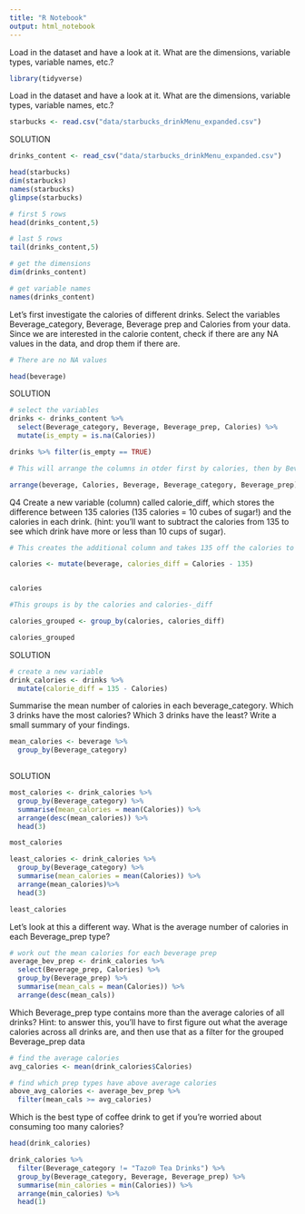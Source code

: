 ```yaml
---
title: "R Notebook"
output: html_notebook
---
```


Load in the dataset and have a look at it. What are the dimensions, variable types, variable names, etc.?


```r
library(tidyverse)

```

Load in the dataset and have a look at it. What are the dimensions, variable types, variable names, etc.?


```r

starbucks <- read.csv("data/starbucks_drinkMenu_expanded.csv")

```

SOLUTION

```r
drinks_content <- read_csv("data/starbucks_drinkMenu_expanded.csv")
```


```r
head(starbucks)
dim(starbucks)
names(starbucks)
glimpse(starbucks)

```

```r
# first 5 rows
head(drinks_content,5)

# last 5 rows
tail(drinks_content,5)

# get the dimensions
dim(drinks_content)

# get variable names 
names(drinks_content)
```


Let’s first investigate the calories of different drinks. Select the variables Beverage_category, Beverage, Beverage prep and Calories from your data. Since we are interested in the calorie content, check if there are any NA values in the data, and drop them if there are.

```r

# There are no NA values

head(beverage)

```

SOLUTION

```r

# select the variables
drinks <- drinks_content %>%
  select(Beverage_category, Beverage, Beverage_prep, Calories) %>%
  mutate(is_empty = is.na(Calories)) 

drinks %>% filter(is_empty == TRUE)
```


```r

# This will arrange the columns in otder first by calories, then by Beverege etc and can see no NA values are present

arrange(beverage, Calories, Beverage, Beverage_category, Beverage_prep)

```

Q4 Create a new variable (column) called calorie_diff, which stores the difference between 135 calories (135 calories = 10 cubes of sugar!) and the calories in each drink. (hint: you’ll want to subtract the calories from 135 to see which drink have more or less than 10 cups of sugar).

```r

# This creates the additional column and takes 135 off the calories to show thw diffence.

calories <- mutate(beverage, calories_diff = Calories - 135)


calories
```




```r

#This groups is by the calories and calories-_diff

calories_grouped <- group_by(calories, calories_diff)

calories_grouped

```


SOLUTION

```r

# create a new variable 
drink_calories <- drinks %>%
  mutate(calorie_diff = 135 - Calories)
```

Summarise the mean number of calories in each beverage_category. Which 3 drinks have the most calories? Which 3 drinks have the least? Write a small summary of your findings.


```r

mean_calories <- beverage %>%
  group_by(Beverage_category)
             

```


SOLUTION

```r
most_calories <- drink_calories %>%
  group_by(Beverage_category) %>%
  summarise(mean_calories = mean(Calories)) %>%
  arrange(desc(mean_calories)) %>%
  head(3)
```


```r
most_calories
```


```r
least_calories <- drink_calories %>%
  group_by(Beverage_category) %>%
  summarise(mean_calories = mean(Calories)) %>%
  arrange(mean_calories)%>%
  head(3)
```

```r
least_calories
```

Let’s look at this a different way. What is the average number of calories in each Beverage_prep type?


```r

# work out the mean calories for each beverage prep 
average_bev_prep <- drink_calories %>%
  select(Beverage_prep, Calories) %>%
  group_by(Beverage_prep) %>%
  summarise(mean_cals = mean(Calories)) %>%
  arrange(desc(mean_cals))

```


Which Beverage_prep type contains more than the average calories of all drinks?
Hint: to answer this, you’ll have to first figure out what the average calories across all drinks are, and then use that as a filter for the grouped Beverage_prep data

```r
# find the average calories
avg_calories <- mean(drink_calories$Calories)

# find which prep types have above average calories
above_avg_calories <- average_bev_prep %>%
  filter(mean_cals >= avg_calories)

```


Which is the best type of coffee drink to get if you’re worried about consuming too many calories?


```r

head(drink_calories)
```

```r
drink_calories %>%
  filter(Beverage_category != "Tazo® Tea Drinks") %>%
  group_by(Beverage_category, Beverage, Beverage_prep) %>%
  summarise(min_calories = min(Calories)) %>%
  arrange(min_calories) %>%
  head(1)
```

